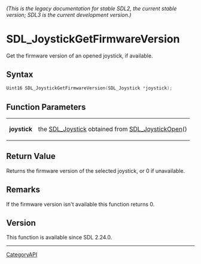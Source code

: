====== (This is the legacy documentation for stable SDL2, the current stable version; SDL3 is the current development version.) ======
= SDL_JoystickGetFirmwareVersion =

Get the firmware version of an opened joystick, if available.

== Syntax ==

<syntaxhighlight lang='c'>
Uint16 SDL_JoystickGetFirmwareVersion(SDL_Joystick *joystick);
</syntaxhighlight>

== Function Parameters ==

{|
|'''joystick'''
|the [[SDL_Joystick]] obtained from [[SDL_JoystickOpen]]()
|}

== Return Value ==

Returns the firmware version of the selected joystick, or 0 if unavailable.

== Remarks ==

If the firmware version isn't available this function returns 0.

== Version ==

This function is available since SDL 2.24.0.

----
[[CategoryAPI]]


